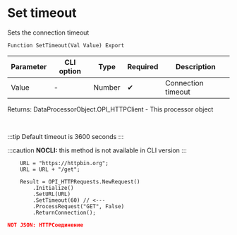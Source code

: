 ﻿---
sidebar_position: 7
description: Set timeout  and other functions to work with HTTP-client in the Open Integration Package, a free open-source integration library for 1C:Enterprise 8, OneScript and CLI
keywords: [1C, 1С, 1С:Enterprise, 1С:Enterprise 8.3, API, Integration, Services, Exchange, OneScript, CLI, HTTP-client]
---


# Set timeout 
 Sets the connection timeout



`Function SetTimeout(Val Value) Export`

  | Parameter | CLI option | Type | Required | Description |
  |-|-|-|-|-|
  | Value | - | Number | &#x2714; | Connection timeout |

  
  Returns:  DataProcessorObject.OPI_HTTPClient - This processor object

<br/>

:::tip
Default timeout is 3600 seconds
:::

:::caution
**NOCLI:** this method is not available in CLI version
:::
<br/>


```bsl title="1C:Enterprise/OneScript code example"
    URL = "https://httpbin.org";
    URL = URL + "/get";

    Result = OPI_HTTPRequests.NewRequest()
        .Initialize()
        .SetURL(URL)
        .SetTimeout(60) // <---
        .ProcessRequest("GET", False)
        .ReturnConnection();
```
 



```json title="Result"
NOT JSON: HTTPСоединение
```
